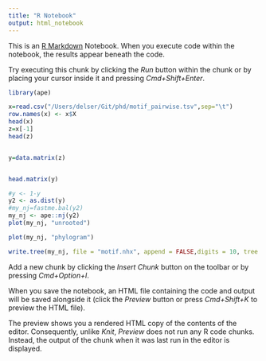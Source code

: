 ```yaml
---
title: "R Notebook"
output: html_notebook
---
```


This is an [R Markdown](http://rmarkdown.rstudio.com) Notebook. When you execute code within the notebook, the results appear beneath the code. 

Try executing this chunk by clicking the *Run* button within the chunk or by placing your cursor inside it and pressing *Cmd+Shift+Enter*. 

```r
library(ape)

```


```r
x=read.csv("/Users/delser/Git/phd/motif_pairwise.tsv",sep="\t")
row.names(x) <- x$X
head(x)
z=x[-1]
head(z)

```
```r
```


```r
y=data.matrix(z)


head.matrix(y)

```
```r
#y <- 1-y
y2 <- as.dist(y)
#my_nj=fastme.bal(y2)
my_nj <- ape::nj(y2)
plot(my_nj, "unrooted")
```
```r
plot(my_nj, "phylogram")
```
```r
write.tree(my_nj, file = "motif.nhx", append = FALSE,digits = 10, tree.names = FALSE)
```

Add a new chunk by clicking the *Insert Chunk* button on the toolbar or by pressing *Cmd+Option+I*.

When you save the notebook, an HTML file containing the code and output will be saved alongside it (click the *Preview* button or press *Cmd+Shift+K* to preview the HTML file). 

The preview shows you a rendered HTML copy of the contents of the editor. Consequently, unlike *Knit*, *Preview* does not run any R code chunks. Instead, the output of the chunk when it was last run in the editor is displayed.


